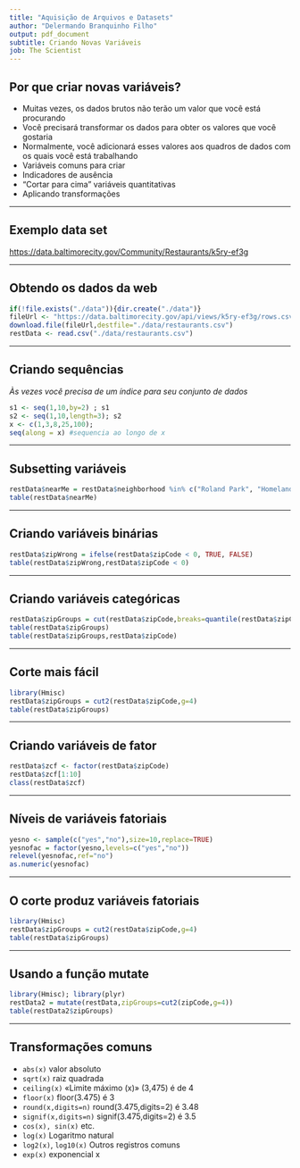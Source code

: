 ```yaml
---
title: "Aquisição de Arquivos e Datasets"
author: "Delermando Branquinho Filho"
output: pdf_document
subtitle: Criando Novas Variáveis
job: The Scientist
---
```


## Por que criar novas variáveis?

* Muitas vezes, os dados brutos não terão um valor que você está procurando
* Você precisará transformar os dados para obter os valores que você gostaria
* Normalmente, você adicionará esses valores aos quadros de dados com os quais você está trabalhando
* Variáveis comuns para criar
 * Indicadores de ausência
 * "Cortar para cima" variáveis quantitativas
 * Aplicando transformações

---

## Exemplo data set 

[https://data.baltimorecity.gov/Community/Restaurants/k5ry-ef3g](https://data.baltimorecity.gov/Community/Restaurants/k5ry-ef3g)

---

## Obtendo os dados da web

```r
if(!file.exists("./data")){dir.create("./data")}
fileUrl <- "https://data.baltimorecity.gov/api/views/k5ry-ef3g/rows.csv?accessType=DOWNLOAD"
download.file(fileUrl,destfile="./data/restaurants.csv")
restData <- read.csv("./data/restaurants.csv")
```

---

## Criando sequências

_Às vezes você precisa de um índice para seu conjunto de dados_

```r
s1 <- seq(1,10,by=2) ; s1
s2 <- seq(1,10,length=3); s2
x <- c(1,3,8,25,100); 
seq(along = x) #sequencia ao longo de x
```


---

## Subsetting variáveis

```r
restData$nearMe = restData$neighborhood %in% c("Roland Park", "Homeland")
table(restData$nearMe)
```

---

## Criando variáveis binárias

```r
restData$zipWrong = ifelse(restData$zipCode < 0, TRUE, FALSE)
table(restData$zipWrong,restData$zipCode < 0)
```


---

## Criando variáveis categóricas

```r
restData$zipGroups = cut(restData$zipCode,breaks=quantile(restData$zipCode))
table(restData$zipGroups)
table(restData$zipGroups,restData$zipCode)
```


---

## Corte mais fácil

```r
library(Hmisc)
restData$zipGroups = cut2(restData$zipCode,g=4)
table(restData$zipGroups)
```

---

## Criando variáveis de fator

```r
restData$zcf <- factor(restData$zipCode)
restData$zcf[1:10]
class(restData$zcf)
```


---

## Níveis de variáveis fatoriais

```r
yesno <- sample(c("yes","no"),size=10,replace=TRUE)
yesnofac = factor(yesno,levels=c("yes","no"))
relevel(yesnofac,ref="no")
as.numeric(yesnofac)
```

---

## O corte produz variáveis fatoriais


```r
library(Hmisc)
restData$zipGroups = cut2(restData$zipCode,g=4)
table(restData$zipGroups)
```


---

## Usando a função mutate

```r
library(Hmisc); library(plyr)
restData2 = mutate(restData,zipGroups=cut2(zipCode,g=4))
table(restData2$zipGroups)
```


---

## Transformações comuns

* `abs(x)` valor absoluto
* `sqrt(x)` raiz quadrada
* `ceiling(x)` «Limite máximo (x)» (3,475) é de 4
* `floor(x)` floor(3.475) é 3
* `round(x,digits=n)` round(3.475,digits=2) é 3.48
* `signif(x,digits=n)` signif(3.475,digits=2) é 3.5
* `cos(x), sin(x)` etc.
* `log(x)` Logaritmo natural
* `log2(x)`, `log10(x)` Outros registros comuns
* `exp(x)` exponencial x

